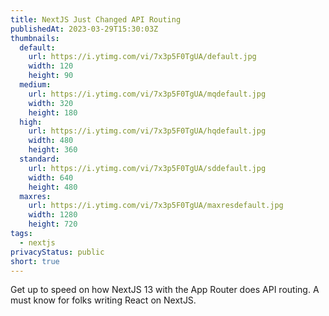 ```yaml
---
title: NextJS Just Changed API Routing
publishedAt: 2023-03-29T15:30:03Z
thumbnails:
  default:
    url: https://i.ytimg.com/vi/7x3p5F0TgUA/default.jpg
    width: 120
    height: 90
  medium:
    url: https://i.ytimg.com/vi/7x3p5F0TgUA/mqdefault.jpg
    width: 320
    height: 180
  high:
    url: https://i.ytimg.com/vi/7x3p5F0TgUA/hqdefault.jpg
    width: 480
    height: 360
  standard:
    url: https://i.ytimg.com/vi/7x3p5F0TgUA/sddefault.jpg
    width: 640
    height: 480
  maxres:
    url: https://i.ytimg.com/vi/7x3p5F0TgUA/maxresdefault.jpg
    width: 1280
    height: 720
tags:
  - nextjs
privacyStatus: public
short: true
---
```


Get up to speed on how NextJS 13 with the App Router does API routing. A must know for folks writing React on NextJS.
